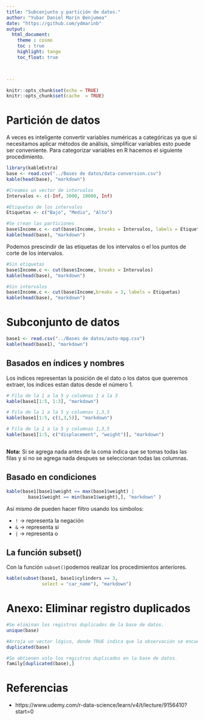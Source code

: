 ```yaml
---
title: "Subconjunto y partición de datos."
author: "Yubar Daniel Marín Benjumea"
date: "https://github.com/ydmarinb"
output: 
  html_document:
    theme : cosmo
    toc : true
    highlight: tango
    toc_float: true


    
---
```


```r
knitr::opts_chunk$set(echo = TRUE)
knitr::opts_chunk$set(cache  = TRUE)
```

# Partición de datos

A veces es inteligente convertir variables numéricas a categóricas ya que si necesitamos aplicar métodos de análisis,
simplificar variables esto puede ser conveniente. Para categorizar variables en R hacemos el siguiente procedimiento.


```r
library(kableExtra)
base <- read.csv("../Bases de datos/data-conversion.csv")
kable(head(base), "markdown")
```
```r
#Creamos un vector de intervalos
Intervalos <- c(-Inf, 3000, 10000, Inf)

#Etiquetas de los intervalos
Etiquetas <- c("Bajo", "Medio", "Alto")

#Se crean las particiones
base$Income.c <- cut(base$Income, breaks = Intervalos, labels = Etiquetas)
kable(head(base), "markdown")
```
Podemos prescindir de las etiquetas de los intervalos o el los puntos de corte de los intervalos.

```r
#Sin etiquetas
base$Income.c <- cut(base$Income, breaks = Intervalos)
kable(head(base), "markdown")

#Sin intervalos
base$Income.c <- cut(base$Income,breaks = 3, labels = Etiquetas)
kable(head(base), "markdown")

```
# Subconjunto de datos

```r
base1 <- read.csv("../Bases de datos/auto-mpg.csv")
kable(head(base1), "markdown")
```
## Basados en índices y nombres

Los indices representan la posición de el dato o los datos que queremos extraer, los indices estan datos desde el número 1.

```r
# Fila de la 1 a la 5 y columnas 1 a la 3
kable(base1[1:5, 1:3], "markdown")

# Fila de la 1 a la 5 y columnas 1,3,5
kable(base1[1:5, c(1,3,5)], "markdown")

# Fila de la 1 a la 5 y columnas 1,3,5
kable(base1[1:5, c("displacement", "weight")], "markdown")



```
**Nota:** Si se agrega nada antes de la coma indica que se tomas todas las filas y si no se agrega nada despues se seleccionan todas las columnas.

## Basado en condiciones

```r
kable(base1[base1$weight == max(base1$weight) |
        base1$weight == min(base1$weight),], "markdown" )
```

Asi mismo de pueden hacer filtro usando los simbolos:

* `!` -> representa la negación
* `&` -> representa si
* `|` -> representa o

## La función subset()

Con la función `subset()`podemos realizar los procedimientos anteriores.

```r
kable(subset(base1, base1$cylinders == 3,
             select = "car_name"), "markdown")
```
# Anexo: Eliminar registro duplicados

```r
#Se eliminan los registros duplicados de la base de datos.
unique(base) 

#Arroja un vector lógico, donde TRUE indica que la observación se encuentra duplicada
duplicated(base) 

#Se obtienen solo los registros duplicados en la base de datos.
family[duplicated(base),]
```

# Referencias

* https://www.udemy.com/r-data-science/learn/v4/t/lecture/9156410?start=0


